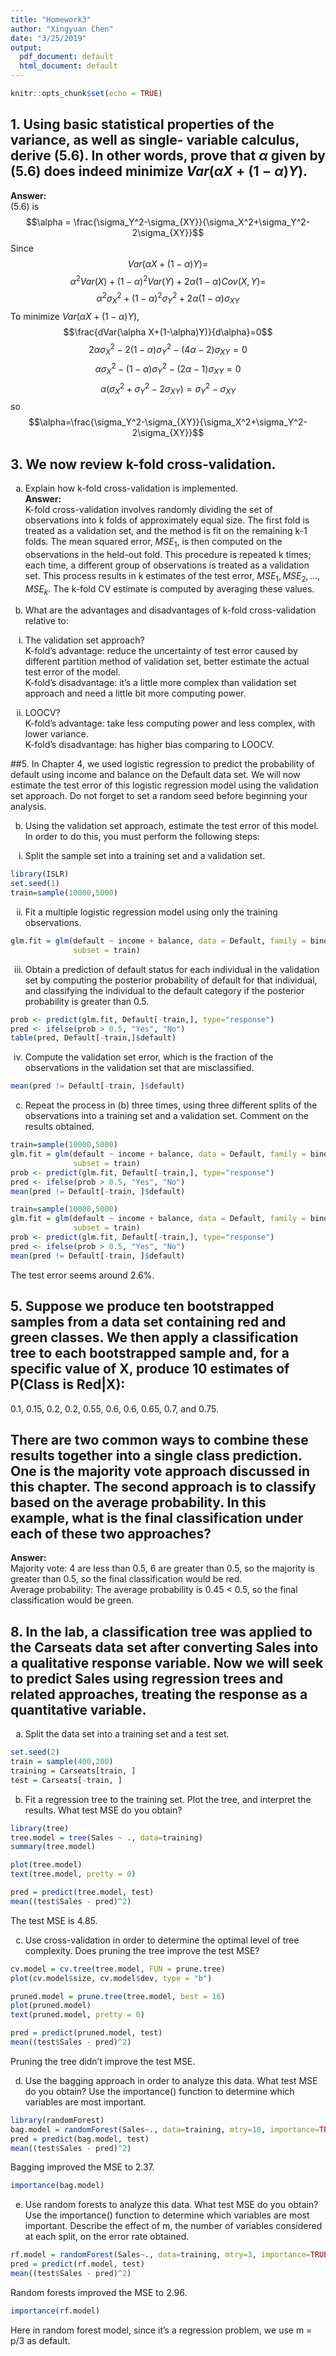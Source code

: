 ```yaml
---
title: "Homework3"
author: "Xingyuan Chen"
date: "3/25/2019"
output:
  pdf_document: default
  html_document: default
---
```


```r
knitr::opts_chunk$set(echo = TRUE)
```



## 1. Using basic statistical properties of the variance, as well as single- variable calculus, derive (5.6). In other words, prove that $\alpha$ given by (5.6) does indeed minimize $Var(\alpha X+(1-\alpha)Y)$.

**Answer:**  
(5.6) is
$$\alpha = \frac{\sigma_Y^2-\sigma_{XY}}{\sigma_X^2+\sigma_Y^2-2\sigma_{XY}}$$
Since
$$Var(\alpha X+(1-\alpha)Y)=$$
$$\alpha^2 Var(X)+(1-\alpha)^2Var(Y)+2\alpha(1-\alpha)Cov(X,Y)=$$
$$\alpha^2\sigma_X^2+(1-\alpha)^2\sigma_Y^2+2\alpha(1-\alpha)\sigma_{XY}$$
To minimize $Var(\alpha X+(1-\alpha)Y)$,
$$\frac{dVar(\alpha X+(1-\alpha)Y)}{d\alpha}=0$$
$$2\alpha\sigma_X^2-2(1-\alpha)\sigma_Y^2-(4\alpha-2)\sigma_{XY}=0$$
$$\alpha\sigma_X^2-(1-\alpha)\sigma_Y^2-(2\alpha-1)\sigma_{XY}=0$$
$$\alpha(\sigma_X^2+\sigma_Y^2-2\sigma_{XY})=\sigma_Y^2-\sigma_{XY}$$
so$$\alpha=\frac{\sigma_Y^2-\sigma_{XY}}{\sigma_X^2+\sigma_Y^2-2\sigma_{XY}}$$

## 3. We now review k-fold cross-validation.

(a) Explain how k-fold cross-validation is implemented.  
**Answer:**   
K-fold cross-validation involves randomly dividing the set of observations into k folds of approximately equal size. The first fold is treated as a validation set, and the method is fit on the remaining k-1 folds. The mean squared error, $MSE_1$, is then computed on the observations in the held-out fold. This procedure is repeated k times; each time, a different group of observations is treated as a validation set. This process results in k estimates of the test error, $MSE_1, MSE_2,... ,MSE_k$. The k-fold CV estimate is computed by averaging these values.

(b) What are the advantages and disadvantages of k-fold cross-validation relative to: 
i. The validation set approach?  
K-fold's advantage: reduce the uncertainty of test error caused by different partition method of validation set, better estimate the actual test error of the model.  
K-fold's disadvantage: it's a little more complex than validation set approach and need a little bit more computing power.  

ii. LOOCV?  
K-fold's advantage: take less computing power and less complex, with lower variance.  
K-fold's disadvantage: has higher bias comparing to LOOCV.

##5. In Chapter 4, we used logistic regression to predict the probability of default using income and balance on the Default data set. We will now estimate the test error of this logistic regression model using the validation set approach. Do not forget to set a random seed before beginning your analysis.

(b) Using the validation set approach, estimate the test error of this model. In order to do this, you must perform the following steps:  

i. Split the sample set into a training set and a validation set.
```r
library(ISLR)
set.seed(1)
train=sample(10000,5000)
```
ii. Fit a multiple logistic regression model using only the training observations.
```r
glm.fit = glm(default ~ income + balance, data = Default, family = binomial,
              subset = train)
```
iii. Obtain a prediction of default status for each individual in the validation set by computing the posterior probability of default for that individual, and classifying the individual to the default category if the posterior probability is greater than 0.5.
```r
prob <- predict(glm.fit, Default[-train,], type="response")
pred <- ifelse(prob > 0.5, "Yes", "No")
table(pred, Default[-train,]$default)
```
iv. Compute the validation set error, which is the fraction of the observations in the validation set that are misclassified.
```r
mean(pred != Default[-train, ]$default)
```
(c) Repeat the process in (b) three times, using three different splits of the observations into a training set and a validation set. Comment on the results obtained.
```r
train=sample(10000,5000)
glm.fit = glm(default ~ income + balance, data = Default, family = binomial,
              subset = train)
prob <- predict(glm.fit, Default[-train,], type="response")
pred <- ifelse(prob > 0.5, "Yes", "No")
mean(pred != Default[-train, ]$default)
```
```r
train=sample(10000,5000)
glm.fit = glm(default ~ income + balance, data = Default, family = binomial,
              subset = train)
prob <- predict(glm.fit, Default[-train,], type="response")
pred <- ifelse(prob > 0.5, "Yes", "No")
mean(pred != Default[-train, ]$default)
```
The test error seems around 2.6%.

## 5. Suppose we produce ten bootstrapped samples from a data set containing red and green classes. We then apply a classification tree to each bootstrapped sample and, for a specific value of X, produce 10 estimates of P(Class is Red|X):  
0.1, 0.15, 0.2, 0.2, 0.55, 0.6, 0.6, 0.65, 0.7, and 0.75.  

## There are two common ways to combine these results together into a single class prediction. One is the majority vote approach discussed in this chapter. The second approach is to classify based on the average probability. In this example, what is the final classification under each of these two approaches?

**Answer:**  
Majority vote: 4 are less than 0.5, 6 are greater than 0.5, so the majority is greater than 0.5, so the final classification would be red.  
Average probability: The average probability is 0.45 < 0.5, so the final classification would be green.  

## 8. In the lab, a classification tree was applied to the Carseats data set after converting Sales into a qualitative response variable. Now we will seek to predict Sales using regression trees and related approaches, treating the response as a quantitative variable.  

(a) Split the data set into a training set and a test set.  
```r
set.seed(2)
train = sample(400,200)
training = Carseats[train, ]
test = Carseats[-train, ]
```

(b) Fit a regression tree to the training set. Plot the tree, and interpret the results. What test MSE do you obtain?

```r
library(tree)
tree.model = tree(Sales ~ ., data=training)
summary(tree.model)
```
```r
plot(tree.model)
text(tree.model, pretty = 0)
```

```r
pred = predict(tree.model, test)
mean((test$Sales - pred)^2)
```
The test MSE is 4.85.


(c) Use cross-validation in order to determine the optimal level of tree complexity. Does pruning the tree improve the test MSE?
```r
cv.model = cv.tree(tree.model, FUN = prune.tree)
plot(cv.model$size, cv.model$dev, type = "b")
```
```r
pruned.model = prune.tree(tree.model, best = 16)
plot(pruned.model)
text(pruned.model, pretty = 0)
```
```r
pred = predict(pruned.model, test)
mean((test$Sales - pred)^2)
```

Pruning the tree didn't improve the test MSE.

(d) Use the bagging approach in order to analyze this data. What test MSE do you obtain? Use the importance() function to determine which variables are most important.
```r
library(randomForest)
bag.model = randomForest(Sales~., data=training, mtry=10, importance=TRUE)
pred = predict(bag.model, test)
mean((test$Sales - pred)^2)
```
Bagging improved the MSE to 2.37.

```r
importance(bag.model)
```

(e) Use random forests to analyze this data. What test MSE do you obtain? Use the importance() function to determine which variables are most important. Describe the effect of m, the number of variables considered at each split, on the error rate obtained.

```r
rf.model = randomForest(Sales~., data=training, mtry=3, importance=TRUE)
pred = predict(rf.model, test)
mean((test$Sales - pred)^2)
```
Random forests improved the MSE to 2.96.

```r
importance(rf.model)
```

Here in random forest model, since it's a regression problem, we use m = p/3 as default.







